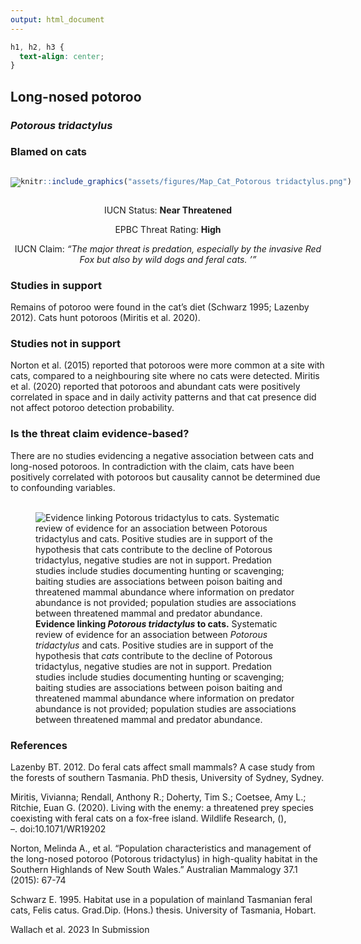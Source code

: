 ```yaml
---
output: html_document
---
```

```css
h1, h2, h3 {
  text-align: center;
}
```

## **Long-nosed potoroo**
### *Potorous tridactylus*
### Blamed on cats

:::: {style="display: flex;"}

[![](assets/photos/Potorous tridactylus.png)](https://www.inaturalist.org/photos/68883?size=original)

::: {}

:::

::: {}
  ```r
  knitr::include_graphics("assets/figures/Map_Cat_Potorous tridactylus.png")
  ```
:::

::::
<center>
IUCN Status: **Near Threatened**

EPBC Threat Rating: **High**

IUCN Claim: *"The major threat is predation, especially by the invasive Red Fox but also by wild dogs and feral cats. '"*

</center>

### Studies in support

Remains of potoroo were found in the cat’s diet (Schwarz 1995; Lazenby 2012). Cats hunt potoroos (Miritis et al. 2020).

### Studies not in support

Norton et al. (2015) reported that potoroos were more common at a site with cats, compared to a neighbouring site where no cats were detected. Miritis et al. (2020) reported that potoroos and abundant cats were positively correlated in space and in daily activity patterns and that cat presence did not affect potoroo detection probability.

### Is the threat claim evidence-based?

There are no studies evidencing a negative association between cats and long-nosed potoroos. In contradiction with the claim, cats have been positively correlated with potoroos but causality cannot be determined due to confounding variables.
<br>
<br>

![**Evidence linking *Potorous tridactylus* to cats.** Systematic review of evidence for an association between *Potorous tridactylus* and cats. Positive studies are in support of the hypothesis that *cats* contribute to the decline of Potorous tridactylus, negative studies are not in support. Predation studies include studies documenting hunting or scavenging; baiting studies are associations between poison baiting and threatened mammal abundance where information on predator abundance is not provided; population studies are associations between threatened mammal and predator abundance.](assets/figures/Main_Evidence_Cat_Potorous tridactylus.png)

### References

Lazenby BT. 2012. Do feral cats affect small mammals? A case study from the forests of southern Tasmania. PhD thesis, University of Sydney, Sydney.

Miritis, Vivianna; Rendall, Anthony R.; Doherty, Tim S.; Coetsee, Amy L.; Ritchie, Euan G. (2020). Living with the enemy: a threatened prey species coexisting with feral cats on a fox-free island. Wildlife Research, (), –. doi:10.1071/WR19202

Norton, Melinda A., et al. "Population characteristics and management of the long-nosed potoroo (Potorous tridactylus) in high-quality habitat in the Southern Highlands of New South Wales." Australian Mammalogy 37.1 (2015): 67-74

Schwarz E. 1995. Habitat use in a population of mainland Tasmanian feral cats, Felis catus. Grad.Dip. (Hons.) thesis. University of Tasmania, Hobart.

Wallach et al. 2023 In Submission

